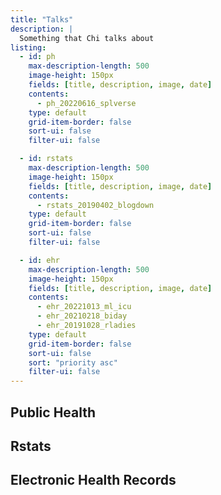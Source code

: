 ```yaml
---
title: "Talks"
description: |
  Something that Chi talks about 
listing:
  - id: ph
    max-description-length: 500
    image-height: 150px
    fields: [title, description, image, date]
    contents: 
      - ph_20220616_splverse
    type: default
    grid-item-border: false
    sort-ui: false
    filter-ui: false

  - id: rstats
    max-description-length: 500
    image-height: 150px
    fields: [title, description, image, date]
    contents: 
      - rstats_20190402_blogdown
    type: default
    grid-item-border: false
    sort-ui: false
    filter-ui: false

  - id: ehr
    max-description-length: 500
    image-height: 150px
    fields: [title, description, image, date]
    contents: 
      - ehr_20221013_ml_icu
      - ehr_20210218_biday
      - ehr_20191028_rladies
    type: default
    grid-item-border: false
    sort-ui: false
    sort: "priority asc"
    filter-ui: false
---
```


## Public Health

::: {#ph}
:::

## Rstats

::: {#rstats}
:::

## Electronic Health Records

::: {#ehr}
:::
